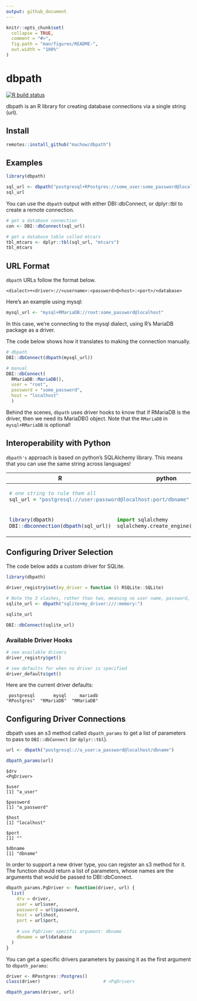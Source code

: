 ```yaml
---
output: github_document
---
```


<!-- README.md is generated from README.Rmd. Please edit that file -->

```r
knitr::opts_chunk$set(
  collapse = TRUE,
  comment = "#>",
  fig.path = "man/figures/README-",
  out.width = "100%"
)
```

# dbpath


<!-- badges: start -->
[![R build status](https://github.com/machow/dbpath/workflows/R-CMD-check/badge.svg)](https://github.com/machow/dbpath/actions)
<!-- badges: end -->

dbpath is an R library for creating database connections via a single string (url).

## Install

```r
remotes::install_github("machow/dbpath")
```

## Examples

```r
library(dbpath)

sql_url <- dbpath("postgresql+RPostgres://some_user:some_password@localhost:5432")
sql_url
```

You can use the `dbpath` output with either DBI::dbConnect, or dplyr::tbl to create a remote connection.

```r
# get a database connection
con <- DBI::dbConnect(sql_url)

# get a database table called mtcars
tbl_mtcars <- dplyr::tbl(sql_url, "mtcars")
tbl_mtcars
```

## URL Format

`dbpath` URLs follow the format below.

```
<dialect>+<driver>://<username>:<password>@<host>:<port>/<database>
```

Here's an example using mysql:

```r
mysql_url <- "mysql+RMariaDB://root:some_password@localhost"
```

In this case, we're connecting to the mysql dialect, using R's MariaDB package as a driver.

The code below shows how it translates to making the connection manually.

```r
# dbpath
DBI::dbConnect(dbpath(mysql_url))

# manual
DBI::dbConnect(
  RMariaDB::MariaDB(),
  user = "root",
  password = "some_password",
  host = "localhost"
  )
```

Behind the scenes, `dbpath` uses driver hooks to know that if RMariaDB is the driver, then we need its MariaDB() object.
Note that the `RMariaDB` in `mysql+RMariaDB` is optional!

## Interoperability with Python

`dbpath's` approach is based on python's SQLAlchemy library.
This means that you can use the same string across languages!

<table width="100%">
  <thead>
    <tr>
      <th>R</th>
      <th>python</th>
    </tr>
  </thead>
  <tr>
    <!-- shared code -->
<td colspan=2>

```r
# one string to rule them all
sql_url = "postgresql://user:password@localhost:port/dbname"

```
  
</td>
  </tr>
  <tr>
    <!-- r example -->
<td>
  
```r
library(dbpath)
DBI::dbconnection(dbpath(sql_url))
```

</td>

    <!-- python example -->
<td>

```python
import sqlalchemy
sqlalchemy.create_engine(sql_url)
```

</td>
  </tr>
</table>



## Configuring Driver Selection

The code below adds a custom driver for SQLite.

```r
library(dbpath)

driver_registry$set(my_driver = function () RSQLite::SQLite)

# Note the 3 slashes, rather than two, meaning no user name, password, or host
sqlite_url <- dbpath("sqlite+my_driver:///:memory:")

sqlite_url

DBI::dbConnect(sqlite_url)
```

### Available Driver Hooks


```r
# see available drivers
driver_registry$get()

# see defaults for when no driver is specified
driver_defaults$get()
```

Here are the current driver defaults:

```
 postgresql       mysql     mariadb 
"RPostgres"  "RMariaDB"  "RMariaDB" 
```

## Configuring Driver Connections

dbpath uses an s3 method called `dbpath_params` to get a list of parameters to pass to `DBI::dbConnect` (or `dplyr::tbl`).

```r
url <- dbpath("postgresql://a_user:a_password@localhost/dbname")

dbpath_params(url)
```

```
$drv
<PqDriver>

$user
[1] "a_user"

$password
[1] "a_password"

$host
[1] "localhost"

$port
[1] ""

$dbname
[1] "dbname"
```

In order to support a new driver type, you can register an s3 method for it.
The function should return a list of parameters, whose names are the arguments
that would be passed to DBI::dbConnect.

```r
dbpath_params.PqDriver <- function(driver, url) {
  list(
    drv = driver,
    user = url$user,
    password = url$password,
    host = url$host,
    port = url$port,
    
    # use PqDriver specific argument: dbname
    dbname = url$database
  )
}
```

You can get a specific drivers parameters by passing it as the first argument to `dbpath_params`:

```r
driver <- RPostgres::Postgres()
class(driver)                        # <PqDriver>

dbpath_params(driver, url)
```
